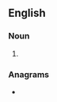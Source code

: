 {{also|čoms|.coms}}
==English==

===Noun===
{{head|en|noun plural form}}

# {{plural of|com|lang=en}}

===Anagrams===
* {{anagrams|en|a=cmos|CMOS|OMCs|mocs}}